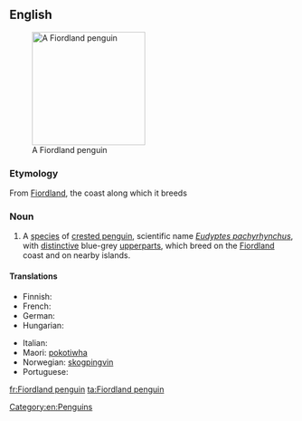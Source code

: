 ==English==
{{wikipedia}}
[[Image:Fiordland penguin (Mattern).jpg|200px|right|thumb|A Fiordland penguin]]

===Etymology===
From [[w:Fiordland|Fiordland]], the coast along which it breeds

===Noun===
{{en-noun|sg=[[Fiordland]] [[penguin]]}}

# A [[species]] of [[crested penguin]], scientific name ''[[Eudyptes pachyrhynchus]]'', with [[distinctive]] blue-grey [[upperparts]], which breed on the [[Fiordland]] coast and on nearby islands.

====Translations====
{{trans-top|Penguin}}
*Finnish: {{t-|fi|vuonopingviini}}
*French: {{t+|fr|gorfou du Fiordland|m}}
*German: {{t+|de|Dickschnabelpinguin|m}}
*Hungarian: {{t-|hu|fjordlandi pingvin}}
{{trans-mid}}
*Italian: {{t-|it|pinguino del Fiordland|m}}
*Maori: [[pokotiwha]]
*Norwegian: [[skogpingvin]]
*Portuguese: {{t-|pt|pinguim de Fiordland}}
{{trans-bottom}}
[[Category:en:Penguins]]

[[fr:Fiordland penguin]]
[[ta:Fiordland penguin]]